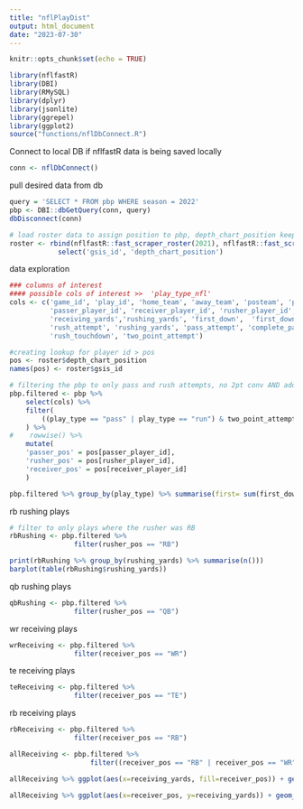 ```yaml
---
title: "nflPlayDist"
output: html_document
date: "2023-07-30"
---
```


```r
knitr::opts_chunk$set(echo = TRUE)
```


```r
library(nflfastR)
library(DBI)
library(RMySQL)
library(dplyr)
library(jsonlite)
library(ggrepel)
library(ggplot2)
source("functions/nflDbConnect.R")
```

Connect to local DB if nflfastR data is being saved locally

```r
conn <- nflDbConnect()
```

pull desired data from db

```r
query = 'SELECT * FROM pbp WHERE season = 2022'
pbp <- DBI::dbGetQuery(conn, query)
dbDisconnect(conn)

# load roster data to assign position to pbp, depth_chart_position keeps FBs out of RB label
roster <- rbind(nflfastR::fast_scraper_roster(2021), nflfastR::fast_scraper_roster(2022)) %>%
            select('gsis_id', 'depth_chart_position')

```

data exploration

```r
### columns of interest
#### possible cols of interest >>  'play_type_nfl'
cols <- c('game_id', 'play_id', 'home_team', 'away_team', 'posteam', 'posteam_type', 'defteam', 'play_type',
          'passer_player_id', 'receiver_player_id', 'rusher_player_id','pass', 'rush', 'yards_gained',
          'receiving_yards','rushing_yards', 'first_down',  'first_down_rush', 'first_down_pass',
          'rush_attempt', 'rushing_yards', 'pass_attempt', 'complete_pass', 'sack', 'pass_touchdown',
          'rush_touchdown', 'two_point_attempt')

#creating lookup for player id > pos
pos <- roster$depth_chart_position
names(pos) <- roster$gsis_id

# filtering the pbp to only pass and rush attempts, no 2pt conv AND adding the pos for passer, rusher, receiver
pbp.filtered <- pbp %>%
    select(cols) %>%
    filter(
        ((play_type == "pass" | play_type == "run") & two_point_attempt == 0)
    ) %>%
#    rowwise() %>%
    mutate(
    'passer_pos' = pos[passer_player_id],
    'rusher_pos' = pos[rusher_player_id],
    'receiver_pos' = pos[receiver_player_id]
    )


```



```r

pbp.filtered %>% group_by(play_type) %>% summarise(first= sum(first_down), total=n(), per=sum(first_down)/n())
```



rb rushing plays

```r
# filter to only plays where the rusher was RB
rbRushing <- pbp.filtered %>%
                filter(rusher_pos == "RB")

```

```r
print(rbRushing %>% group_by(rushing_yards) %>% summarise(n()))
barplot(table(rbRushing$rushing_yards))

```



qb rushing plays

```r
qbRushing <- pbp.filtered %>%
                filter(rusher_pos == "QB")

```

wr receiving plays

```r
wrReceiving <- pbp.filtered %>%
                filter(receiver_pos == "WR")

```

te receiving plays

```r
teReceiving <- pbp.filtered %>%
                filter(receiver_pos == "TE")
```

rb receiving plays

```r
rbReceiving <- pbp.filtered %>%
                filter(receiver_pos == "RB")
```



```r

allReceiving <- pbp.filtered %>%
                    filter((receiver_pos == "RB" | receiver_pos == "WR" | receiver_pos == "TE"))

allReceiving %>% ggplot(aes(x=receiving_yards, fill=receiver_pos)) + geom_density(alpha=.3)

allReceiving %>% ggplot(aes(x=receiver_pos, y=receiving_yards)) + geom_boxplot()

```



```r

```


